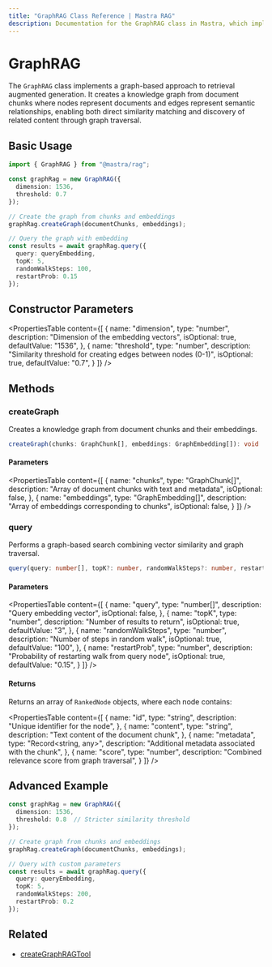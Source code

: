 ```yaml
---
title: "GraphRAG Class Reference | Mastra RAG"
description: Documentation for the GraphRAG class in Mastra, which implements a graph-based approach to retrieval augmented generation.
---
```


# GraphRAG

The `GraphRAG` class implements a graph-based approach to retrieval augmented generation. It creates a knowledge graph from document chunks where nodes represent documents and edges represent semantic relationships, enabling both direct similarity matching and discovery of related content through graph traversal.

## Basic Usage

```typescript
import { GraphRAG } from "@mastra/rag";

const graphRag = new GraphRAG({
  dimension: 1536,
  threshold: 0.7
});

// Create the graph from chunks and embeddings
graphRag.createGraph(documentChunks, embeddings);

// Query the graph with embedding
const results = await graphRag.query({
  query: queryEmbedding,
  topK: 5,
  randomWalkSteps: 100,
  restartProb: 0.15
});
```

## Constructor Parameters

<PropertiesTable
  content={[
    {
      name: "dimension",
      type: "number",
      description: "Dimension of the embedding vectors",
      isOptional: true,
      defaultValue: "1536",
    },
    {
      name: "threshold",
      type: "number",
      description: "Similarity threshold for creating edges between nodes (0-1)",
      isOptional: true,
      defaultValue: "0.7",
    }
  ]}
/>

## Methods

### createGraph

Creates a knowledge graph from document chunks and their embeddings.

```typescript
createGraph(chunks: GraphChunk[], embeddings: GraphEmbedding[]): void
```

#### Parameters
<PropertiesTable
  content={[
    {
      name: "chunks",
      type: "GraphChunk[]",
      description: "Array of document chunks with text and metadata",
      isOptional: false,
    },
    {
      name: "embeddings",
      type: "GraphEmbedding[]",
      description: "Array of embeddings corresponding to chunks",
      isOptional: false,
    }
  ]}
/>

### query

Performs a graph-based search combining vector similarity and graph traversal.

```typescript
query(query: number[], topK?: number, randomWalkSteps?: number, restartProb?: number): RankedNode[]
```

#### Parameters
<PropertiesTable
  content={[
    {
      name: "query",
      type: "number[]",
      description: "Query embedding vector",
      isOptional: false,
    },
    {
      name: "topK",
      type: "number",
      description: "Number of results to return",
      isOptional: true,
      defaultValue: "3",
    },
    {
      name: "randomWalkSteps",
      type: "number",
      description: "Number of steps in random walk",
      isOptional: true,
      defaultValue: "100",
    },
    {
      name: "restartProb",
      type: "number",
      description: "Probability of restarting walk from query node",
      isOptional: true,
      defaultValue: "0.15",
    }
  ]}
/>

#### Returns
Returns an array of `RankedNode` objects, where each node contains:

<PropertiesTable
  content={[
    {
      name: "id",
      type: "string",
      description: "Unique identifier for the node",
    },
    {
      name: "content",
      type: "string",
      description: "Text content of the document chunk",
    },
    {
      name: "metadata",
      type: "Record<string, any>",
      description: "Additional metadata associated with the chunk",
    },
    {
      name: "score",
      type: "number",
      description: "Combined relevance score from graph traversal",
    }
  ]}
/>

## Advanced Example

```typescript
const graphRag = new GraphRAG({
  dimension: 1536,
  threshold: 0.8  // Stricter similarity threshold
});

// Create graph from chunks and embeddings
graphRag.createGraph(documentChunks, embeddings);

// Query with custom parameters
const results = await graphRag.query({
  query: queryEmbedding,
  topK: 5,
  randomWalkSteps: 200,
  restartProb: 0.2
});
```

## Related

- [createGraphRAGTool](../tools/graph-rag-tool)
